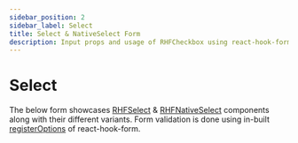 ```yaml
---
sidebar_position: 2
sidebar_label: Select
title: Select & NativeSelect Form
description: Input props and usage of RHFCheckbox using react-hook-form.
---
```



# Select

The below form showcases [RHFSelect](../components/select/RHFSelect) & 
[RHFNativeSelect](../components/select/RHFNativeSelect) components along with their
different variants. Form validation is done using in-built
[registerOptions](https://react-hook-form.com/docs/useform/register) of react-hook-form.

<SelectFormWithClassValidator />